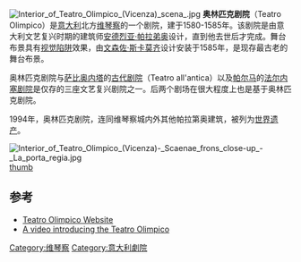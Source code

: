 [[File:Interior_of_Teatro_Olimpico_(Vicenza)_scena_.jpg|thumb]]
'''奥林匹克剧院'''（Teatro Olimpico）是[[意大利|意大利]]北方[[维琴察|维琴察]]的一个剧院，建于1580-1585年。该剧院是由意大利文艺复兴时期的建筑师[[安德烈亚·帕拉弟奥|安德烈亚·帕拉弟奥]]设计，直到他去世后才完成。舞台布景具有[[视觉陷阱|视觉陷阱]]效果，由[[文森佐·斯卡莫齐|文森佐·斯卡莫齐]]设计安装于1585年，是现存最古老的舞台布景。

奥林匹克剧院与[[萨比奥内塔|萨比奥内塔]]的[[古代剧院|古代剧院]]（Teatro all'antica）以及[[帕尔马_(意大利)|帕尔马]]的[[法尔内塞剧院|法尔内塞剧院]]是仅存的三座文艺复兴剧院之一。后两个剧场在很大程度上也是基于奥林匹克剧院。

1994年，奥林匹克剧院，连同维琴察城内外其他帕拉第奥建筑，被列为[[世界遗产|世界遗产]]。

[[Image:Interior_of_Teatro_Olimpico_(Vicenza)-_Scaenae_frons_close-up_-_La_porta_regia.jpg|thumb]]
[[image:Vicenza-ingresso_del_Teatro_Olimpico.jpg|thumb]]

==参考==
{{reflist|colwidth=35em}}
* [http://www.olimpico.vicenza.it/en Teatro Olimpico Website] {{Wayback|url=http://www.olimpico.vicenza.it/en |date=20150104053237 }}
* [http://www.webvisionitaly.com/category.php?id=299&ref_genre=&ref_item=416 A video introducing the Teatro Olimpico] {{Wayback|url=http://www.webvisionitaly.com/category.php?id=299&ref_genre=&ref_item=416 |date=20190925100838 }}

{{coord|45|33|00|N|11|32|57|E|type:landmark|display=title}}
{{Landmarks of Veneto}}

[[Category:维琴察|Category:维琴察]]
[[Category:意大利劇院|Category:意大利劇院]]